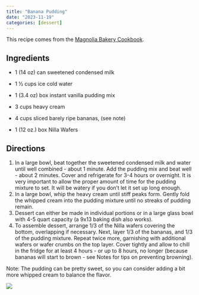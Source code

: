 ```yaml
---
title: "Banana Pudding"
date: "2023-11-19"
categories: [dessert]
---
```


This recipe comes from the [Magnolia Bakery Cookbook](https://www.the-girl-who-ate-everything.com/magnolia-bakerys-famous-banana-pudding/).

## Ingredients

-   1 (14 oz) can sweetened condensed milk

-   1 ½ cups ice cold water

-   1 (3.4 oz) box instant vanilla pudding mix

-   3 cups heavy cream

-   4 cups sliced barely ripe bananas, (see note)

-   1 (12 oz.) box Nilla Wafers

## Directions

1.  In a large bowl, beat together the sweetened condensed milk and water until well combined - about 1 minute. Add the pudding mix and beat well - about 2 minutes. Cover and refrigerate for 3-4 hours or overnight. It is very important to allow the proper amount of time for the pudding mixture to set. It will be watery if you don't let it set up long enough.
2.  In a large bowl, whip the heavy cream until stiff peaks form. Gently fold the whipped cream into the pudding mixture until no streaks of pudding remain.
3.  Dessert can either be made in individual portions or in a large glass bowl with 4-5 quart capacity (a 9x13 baking dish also works).
4.  To assemble dessert, arrange 1/3 of the Nilla wafers covering the bottom, overlapping if necessary. Next, layer 1/3 of the bananas, and 1/3 of the pudding mixture. Repeat twice more, garnishing with additional wafers or wafer crumbs on the top layer. Cover tightly and allow to chill in the fridge for at least 4 hours - or up to 8 hours, no longer (because bananas will start to brown - see Notes for tips on preventing browning).

Note: The pudding can be pretty sweet, so you can consider adding a bit more whipped cream to balance the flavor.

![](PXL_20230721_235932496.PORTRAIT.jpg)
